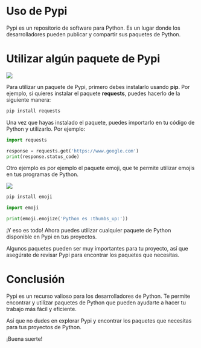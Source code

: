 ::: justify
# Uso de Pypi

Pypi es un repositorio de software para Python. Es un lugar donde los desarrolladores pueden publicar y compartir sus paquetes de Python.

# Utilizar algún paquete de Pypi

![](images/paste-1.png)

Para utilizar un paquete de Pypi, primero debes instalarlo usando **pip**. Por ejemplo, si quieres instalar el paquete **requests**, puedes hacerlo de la siguiente manera:

``` bash
pip install requests
```

Una vez que hayas instalado el paquete, puedes importarlo en tu código de Python y utilizarlo. Por ejemplo:

``` python
import requests

response = requests.get('https://www.google.com')
print(response.status_code)
```

Otro ejemplo es por ejemplo el paquete emoji, que te permite utilizar emojis en tus programas de Python.

![](images/paste-2.png)

``` bash
pip install emoji
```

``` python
import emoji

print(emoji.emojize('Python es :thumbs_up:'))
```

¡Y eso es todo! Ahora puedes utilizar cualquier paquete de Python disponible en Pypi en tus proyectos.

Algunos paquetes pueden ser muy importantes para tu proyecto, así que asegúrate de revisar Pypi para encontrar los paquetes que necesitas.

# Conclusión

Pypi es un recurso valioso para los desarrolladores de Python. Te permite encontrar y utilizar paquetes de Python que pueden ayudarte a hacer tu trabajo más fácil y eficiente.

Así que no dudes en explorar Pypi y encontrar los paquetes que necesitas para tus proyectos de Python.

¡Buena suerte!

:::